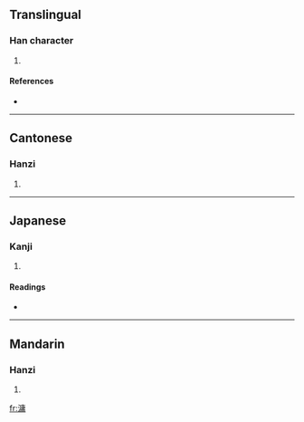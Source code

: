 ==Translingual==

===Han character===
{{Han char|rn=85|rad=水|as=11|sn=14|four=3012<sub>7</sub>|canj=水戈中月 (EILB)}}

# {{defn|Han|sort=水11}}

====References====
* {{Han ref|kx=0644.160|dkj=18097|hdz=31727.090|uh=6EFD|ud=28413|bh=E2AF|bd=58031}}

----

==Cantonese==

===Hanzi===
{{yue-hanzi|jyut=|y=yung4}}

# {{defn|Cantonese|sort=水11}}

----

==Japanese==

===Kanji===
{{ja-kanji|grade=|rs=水11}}

# {{defn|Japanese|sort=水11}}

====Readings====
* {{ja-readings|on=[[よう]] (yō), [[ゆ]] (yu)|kun=}}

----

==Mandarin==

===Hanzi===
{{cmn-hanzi|pin=[[yóng]] ([[yong2]])|wg=yung<sup>2</sup>}}

# {{defn|Mandarin|sort=水11}}

[[fr:滽]]